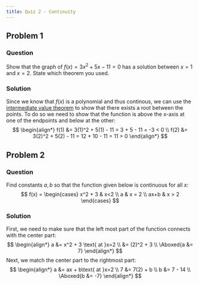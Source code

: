 ```yaml
---
title: Quiz 2 - Continuity
---
```


## Problem 1
### Question
Show that the graph of $f(x) = 3x^2 + 5x - 11 = 0$ has a solution between $x=1$ and $x=2$.
State which theorem you used.

### Solution
Since we know that $f(x)$ is a polynomial and thus continous, we can use the [intermediate value theorem](https://en.wikipedia.org/wiki/Intermediate_value_theorem) to show that there exists a root between the points.
To do so we need to show that the function is above the x-axis at one of the endpoints and below at the other:
$$
\begin{align*}
f(1) &= 3(1)^2 + 5(1) - 11 = 3 + 5 - 11 = -3 < 0 \\
f(2) &= 3(2)^2 + 5(2) - 11 = 12 + 10 - 11 = 11 > 0
\end{align*}
$$


## Problem 2
### Question
Find constants $a,b$ so that the function given below is continuous for all $x$:
$$
f(x) = \begin{cases}
x^2 + 3 & x<2 \\
a & x = 2 \\
ax+b & x > 2
\end{cases}
$$

### Solution
First, we need to make sure that the left most part of the function connects with the center part:
$$
\begin{align*}
a &= x^2 + 3 \text{ at }x=2 \\
&= (2)^2 + 3 \\
\Aboxed{a &= 7}
\end{align*}
$$
Next, we match the center part to the rightmost part:
$$
\begin{align*}
a &= ax + b\text{ at }x=2 \\
7 &= 7(2) + b \\
b &= 7 - 14 \\
\Aboxed{b &= -7}
\end{align*}
$$


